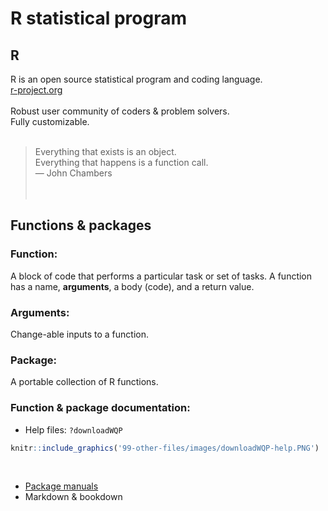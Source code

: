 # R statistical program
## R
R is an open source statistical program and coding language.  
[r-project.org](https://www.r-project.org/)  
<br>
Robust user community of coders & problem solvers.  
Fully customizable.  
<br>

> Everything that exists is an object.  
> Everything that happens is a function call.  
> --- John Chambers  
<br><br>

## Functions & packages
### Function: 
A block of code that performs a particular task or set of tasks. A function has a name, **arguments**, a body (code), and a return value.
<br>

### Arguments:
Change-able inputs to a function.
<br>

### Package:
A portable collection of R functions.
<br>

### Function & package documentation:
* Help files: `?downloadWQP`
```r
knitr::include_graphics('99-other-files/images/downloadWQP-help.PNG')
```
<br>

* [Package manuals](https://github.com/ut-ir-tools/irTools/blob/master/irTools_0.0.0.9000.pdf)  
* Markdown & bookdown

